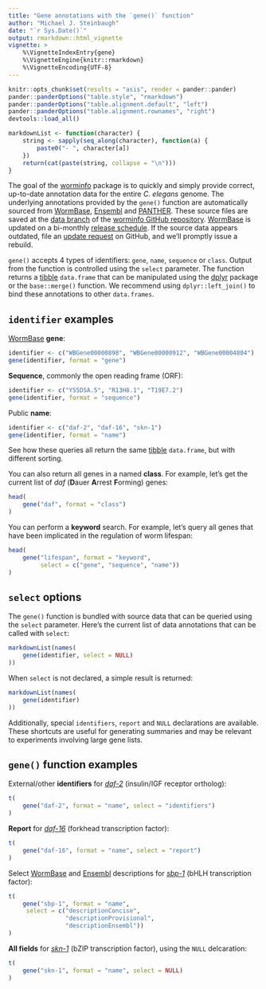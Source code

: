 ```yaml
---
title: "Gene annotations with the `gene()` function"
author: "Michael J. Steinbaugh"
date: "`r Sys.Date()`"
output: rmarkdown::html_vignette
vignette: >
    %\VignetteIndexEntry{gene}
    %\VignetteEngine{knitr::rmarkdown}
    %\VignetteEncoding{UTF-8}
---
```


[dplyr]: https://cran.r-project.org/package=dplyr
[ensembl]: http://www.ensembl.org/Caenorhabditis_elegans
[panther]: http://www.pantherdb.org
[tibble]: https://cran.r-project.org/package=tibble
[worminfo]: https://github.com/steinbaugh/worminfo
[wormbase]: http://www.wormbase.org

[*daf-2*]: http://www.wormbase.org/species/c_elegans/gene/WBGene00000898
[*daf-16*]: http://www.wormbase.org/species/c_elegans/gene/WBGene00000912
[*sbp-1*]: http://www.wormbase.org/species/c_elegans/gene/WBGene00004735
[*skn-1*]: http://www.wormbase.org/species/c_elegans/gene/WBGene00004804

```r
knitr::opts_chunk$set(results = "asis", render = pander::pander)
pander::panderOptions("table.style", "rmarkdown")
pander::panderOptions("table.alignment.default", "left")
pander::panderOptions("table.alignment.rownames", "right")
devtools::load_all()
```

```r
markdownList <- function(character) {
    string <- sapply(seq_along(character), function(a) {
        paste0("- ", character[a])
    })
    return(cat(paste(string, collapse = "\n")))
}
```

The goal of the [worminfo][] package is to quickly and simply provide correct, up-to-date annotation data for the entire *C. elegans* genome. The underlying annotations provided by the `gene()` function are automatically sourced from [WormBase][], [Ensembl][] and [PANTHER][]. These source files are saved at the [data branch](https://github.com/steinbaugh/worminfo/tree/data) of the [worminfo GitHub repository][worminfo]. [WormBase][] is updated on a bi-monthly [release schedule](http://www.wormbase.org/about/release_schedule). If the source data appears outdated, file an [update request](https://github.com/steinbaugh/worminfo/issues) on GitHub, and we'll promptly issue a rebuild.

`gene()` accepts 4 types of identifiers: `gene`, `name`, `sequence` or `class`. Output from the function is controlled using the `select` parameter. The function returns a [tibble][] `data.frame` that can be manipulated using the [dplyr][] package or the `base::merge()` function. We recommend using `dplyr::left_join()` to bind these annotations to other `data.frames`.


## `identifier` examples

[WormBase][] **gene**:

```r
identifier <- c("WBGene00000898", "WBGene00000912", "WBGene00004804")
gene(identifier, format = "gene")
```


**Sequence**, commonly the open reading frame (ORF):

```r
identifier <- c("Y55D5A.5", "R13H8.1", "T19E7.2")
gene(identifier, format = "sequence")
```


Public **name**:

```r
identifier <- c("daf-2", "daf-16", "skn-1")
gene(identifier, format = "name")
```


See how these queries all return the same [tibble][] `data.frame`, but with different sorting.

You can also return all genes in a named **class**. For example, let's get the current list of *daf* (**D**auer **A**rrest **F**orming) genes:

```r
head(
    gene("daf", format = "class")
)
```


You can perform a **keyword** search. For example, let's query all genes that have been implicated in the regulation of worm lifespan:

```r
head(
    gene("lifespan", format = "keyword",
         select = c("gene", "sequence", "name"))
)
```


## `select` options

The `gene()` function is bundled with source data that can be queried using the `select` parameter. Here's the current list of data annotations that can be called with `select`:

```r
markdownList(names(
    gene(identifier, select = NULL)
))
```


When `select` is not declared, a simple result is returned:

```r
markdownList(names(
    gene(identifier)
))
```


Additionally, special `identifiers`, `report` and `NULL` declarations are available. These shortcuts are useful for generating summaries and may be relevant to experiments involving large gene lists.


## `gene()` function examples


External/other **identifiers** for [*daf-2*][] (insulin/IGF receptor ortholog):

```r
t(
    gene("daf-2", format = "name", select = "identifiers")
)
```


**Report** for [*daf-16*][] (forkhead transcription factor):

```r
t(
    gene("daf-16", format = "name", select = "report")
)
```


Select [WormBase][] and [Ensembl][] descriptions for [*sbp-1*][] (bHLH transcription factor):

```r
t(
    gene("sbp-1", format = "name",
     select = c("descriptionConcise",
                "descriptionProvisional",
                "descriptionEnsembl"))
)
```


**All fields** for [*skn-1*][] (bZIP transcription factor), using the `NULL` delcaration:

```r
t(
    gene("skn-1", format = "name", select = NULL)
)
```
